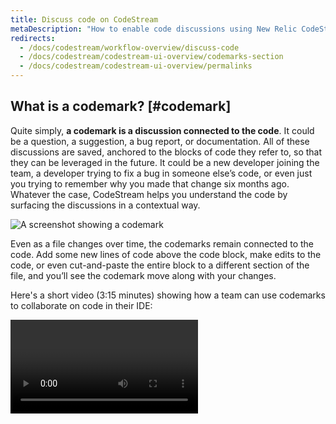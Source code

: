 ```yaml
---
title: Discuss code on CodeStream
metaDescription: "How to enable code discussions using New Relic CodeStream codemarks."
redirects:
  - /docs/codestream/workflow-overview/discuss-code
  - /docs/codestream/codestream-ui-overview/codemarks-section
  - /docs/codestream/codestream-ui-overview/permalinks
---
```


## What is a codemark? [#codemark]

Quite simply, **a codemark is a discussion connected to the code**. It could be a question, a suggestion, a bug report, or documentation. All of these discussions are saved, anchored to the blocks of code they refer to, so that they can be leveraged in the future. It could be a new developer joining the team, a developer trying to fix a bug in someone else’s code, or even just you trying to remember why you made that change six months ago. Whatever the case, CodeStream helps you understand the code by surfacing the discussions in a contextual way.

![A screenshot showing a codemark](/images/CodemarkInGutter1.png "codemark")

Even as a file changes over time, the codemarks remain connected to the code. Add some new lines of code above the code block, make edits to the code, or even cut-and-paste the entire block to a different section of the file, and you’ll see the codemark move along with your changes.

Here's a short video (3:15 minutes) showing how a team can use codemarks to collaborate on code in their IDE:

<Video id="rOGsg9taEuk" type="youtube" />

## Codemarks overview [#codemark-overview]

The codemarks section of the CodeStream pane lists all of the codemarks in your current repository for easy reference. 

![This image shows the location of the codemarks section in the CodeStream UI](/images/CodemarksSection1.png "codemarks")

<figcaption>Different sections and colors separate the codemarks by their status: open, resolved, or archived.</figcaption>

Click any item in the codemarks section to review its details and discussion. With the exception of pull-request comments, bubbles to the right show the number of replies.

By default, all codemarks from the current repository are displayed, but you can change the filter to show all codemarks in the current branch, codemarks in the current folder, or codemarks in the currently selected file. 

Codemarks from feedback and pull requests only appear when you've selected the current file filter.

![This image shows the codemark settings section](/images/CodemarksSectionSettings1.png "codemarks-settings")

When you hover over the codemarks section heading, the following icons appear at the right:

![This image shows codemark icons](/images/CodemarksSectionHeader.png "codemarks-icons")

The codemarks header includes options to create a code comment or issue. You can also choose to view the codemarks in a spatial view, instead of in a list. The discussions are displayed alongside the blocks of code they refer to, and as you scroll the source file the discussions scroll as well. 

![This image shows codemarks in a spatial view](/images/CodemarksSectionSpatial.png 'codemarks-spatial')

<figcaption>Spatial view is great way to review codemarks in a section of a file you're about to work on.</figcaption>

Click the gear icon for more controls over the list.

* **Wrap multi-line comments**: Rather than showing a truncated portion of the codemark, the list shows the whole post is displayed.
* **Show tags**: Any applicable tags will be displayed with each codemark.
* **Sort comments by**: By default, Codemarks are ordered by date, but when the filter is set to current file you can sort by line number (such as, their order in the file).
* **Show icons in editor gutter**: In addition to appearing in the list in the codemarks section, codemarks are also represented as icons in the editor gutter alongside the blocks of code they refer to. You can determine which types of codemarks, and which statuses, you want to have displayed there. By default, codemarks from feedback requests are displayed, but pull request comments are not. Resolved codemarks are also displayed by default, but archived codemarks are not.

## Create a codemark [#create]

To create a codemark, select a block of code in your editor and then click one of the icons that appears in the CodeStream pane next to your selection.

![A screenshot showing a new codemark](/images/DiscussCode1-VSC.gif "new codemark")

If you're using a JetBrains IDE, such as IntelliJ, you can also create a codemark via the **+** button that appears in the editor's gutter when you select a block of code. When you're viewing a diff, for either a feedback request or a pull request, the button will also appear when you hover over the gutter to make it easy to comment on a single line.

![A screenshot showing a new codemark in JetBrains](/images/Compose-JB.gif "new codemark JB")

Even when the CodeStream pane is closed or not in view, you can create a codemark via the CodeStream options in either the lightbulb or context menus.

![A screenshot showing the options menu to create a codemark](/images/ContextMenu4.png "context menu")

You can also look for the **+** menu at the top of the CodeStream pane.

Need to reach teammates that don’t spend a lot of time in the IDE? Or maybe some teammates that aren’t yet on CodeStream? You can optionally share a codemark out to Slack or Microsoft Teams. The Slack integration even allows your teammates to reply directly from Slack.

![A screenshot showing how to share a codemark in communication channels such as Slack](/images/SharingOptions1.png "sharing options")

## Comment codemarks [#comments]

Comment codemarks are the all-purpose codemark for linking any type of discussion to a block of code. Ask a question. Make a suggestion. Document some code. Make note of key sections of the codebase. The possibilities are endless.

![A screenshot showing how to comment on codemarks](/images/CodemarkComment6.png "comment codemark")

## Issue codemarks [#issues]

When something needs to get done there’s a better chance of it happening if it’s captured as an issue with someone’s name attached. Assign issues as a way of reporting bugs or manage your tech debt by capturing items as tracked issues instead of inline FIXMEs. 

![A screenshot showing an issue](/images/CodemarkIssue7.png "issue codemark")

If your team uses Asana, Azure DevOps, Bitbucket (cloud), Clubhouse, GitHub (cloud or Enterprise), GitLab (cloud or Self-Managed), Jira (cloud or Server), Linear, Trello, or YouTrack (cloud) for tracking issues, you can create an issue on one of those services directly from CodeStream. Select the service you use from the dropdown at the top of the codemark form.

![A screenshot showing issue tracking services](/images/IssueTrackingIntegrations2.png "issue tracking services")

After going through the authentication process with the selected service, you can select a destination for your issue. For example, with Jira you'll be able to select the appropriate issue type and project.

![A screenshot showing an issue location](/images/NewIssue-JiraOptions1.png "issue locations")

Once the issue has been created on CodeStream, it includes a link to the issue that was created on the external service. In the example, you'll see the URL for the issue on Jira.

![A screenshot showing how to link issues to external services](/images/LinkedIssues.png "linked issues")

The issue on Jira includes a link to open the relevant code in your IDE.

![A screenshot showing a codemark permalink in Jira](/images/IssueOnJira1.png "jira issue")

## Bring the right people into the discussion [#discuss]

When you create a codemark, CodeStream automatically mentions the people that most recently touched the code you're commenting on. They may be the best people to answer your question, but you can, of course, remove those mentions and manually mention someone else if appropriate.

![A screenshot showing the auto-mention feature](/images/CodemarkCompose.png "auto-mention")

It may be the case that the people that have touched the code aren't yet on CodeStream, in which case CodeStream will provide checkboxes to have them notified via email. They can reply to the email to have their comment posted to CodeStream and, of course, they can install CodeStream to participate from their IDE.

## Work with different versions of the code [#different-versions]

Maybe you're on a feature branch, have local changes, or simply haven't pulled in a while. There are countless reasons why the code you're looking at might be different than what a teammate is looking at. As a result, there will be plenty of times when the code referenced in a codemark doesn't match what you have locally.

CodeStream recognizes these situations and includes the original version of the code block (such as, at the time the codemark was created), the current version, and a diff.

![A screenshot showing a version diff](/images/CodemarkWithDiff1.png "version diff")

Keep in mind that with CodeStream you can discuss any line of code, in any source file, at any time, even if it's code that you just typed into your editor and haven't yet committed. CodeStream empowers you to discuss code at the very earliest stages of the development process.

## Resolve codemarks [#resolve]

Although not required, both comment and issue codemarks can be resolved. The [codemarks](/docs/codestream/codestream-ui-overview/codemarks-section/) section of the CodeStream pane breaks out codemarks into open, resolved and archived sections. Green, purple, and gray icons are used to represent those different states. If you see a lot of open/green codemarks in the CodeStream pane, that means that your teammates are being blocked by discussions and issues that haven't been resolved. 

You can add a comment at the same time you resolve the codemark and you can also archive the codemark at the same time.

![A screenshot showing how to resolve a codemark](/images/ResolveCodemark.png "resolve codemark")

## Advanced features [#advanced]

Advanced features include multiple range codemarks, file attachments, tags, and related codemarks.

### Multiple ranges [#ranges]

Many discussions about code involve more than just one block of code and concepts are often best presented when you can refer to multiple code locations at once. Here are a few examples of multi-range codemark at work:

* A change to a function is being contemplated that will impact its name. Each instance of the function call can now be referenced in one discussion. 
* A React component and its CSS styling aren’t interacting well and you want to ask the team for input. You might select the div and the CSS rules you think should apply, so your teammates know exactly what you’re talking about.
* Clients which make API calls to the server might get an unexpected result. Select the code where you’re making the API call, and the handler in the API server, to connect the two actions together.

To create a multi-range codemark, click **+ Add Code Block**.

![A screenshot showing how to add a codeblock to a codemark](/images/CodemarkAddRange1.png "add codeblock")

Then select another block of code from the same file, a different file, or even a different repo.

![A screenshot showing how to select a block of code from a different location](/images/CodemarkSelectRange.png "select codeblock")

You can intersperse the difference code blocks in your post by referring to each one as `[#N]` (or click the pin icon from one of the code blocks to insert the markdown for you), as in the following example.

![A screenshot showing how to reference codeblocks](/images/ReferenceCodeBlocks.png "reference codeblocks")

Here's how that example is rendered.

![A screenshot showing a multi-range codeblock ](/images/MultiRangeCodemark.png "multi-range codemark")

Once you've created the codemark, you can jump between the different locations by clicking the jump icon at the bottom right of each code block.

When you edit a codemark, you can add and remove code blocks and you can change the location of any of the code blocks by clicking the dashed square icon.

### File attachments [#attachments]

Enrich your discussions about code by attaching files directly to code blocks. Think about how much more compelling your comments and documentation become when you attach:

* A spec to guide the development of a new feature.
* A log file to help debug an issue in the code.
* A mockup to help clarify some UI work.
* A screenshot to highlight a problem.

When creating a code comment or issue, you can attach a file by dragging-and-dropping onto the description field, pasting from your clipboard, or by clicking the paperclip icon.

Images can even be displayed inline using markdown. Click the pin icon to the right of the attachment and CodeStream will insert the markdown for you.

Now your teammate knows exactly what you're looking for:

![A screenshot showing the inline display](/images/InlineImage.png "inline image")

You can click on files in the attachments section to either download it or open it in the appropriate application.

### Add tags [#tags]

Look for the tag icon inside the codemark compose box to either select a tag or create a tag using any combination of color and text label.

![A screenshot showing the tags menu](/images/TagsPopup.png "tags menu")

Tags are a great way to broadly organize and group your organization's codemarks and the possibilities here are endless. 

You can also filter by tag on the [Filter & Search page](/docs/codestream/how-use-codestream/ui-overview#filter-search).

### Related codemarks [#related]

Click the CodeStream icon in the codemark compose form to select other related codemarks to attach them to the current codemark. This establishes a connection between different parts of a codebase. For example, when a change to one part of the codebase would require a change to another part, identify the dependency by creating two related codemarks.

![A screenshot showing how to add a related codemark](/images/AddCodelink.png "add codelink")

Once you’ve added the related codemarks they’ll be displayed in a related section and you can click on any one to jump to that codemark and the corresponding section of the code.

![A screenshot showing a codemark with a related codemark](/images/CodemarkWithRelated.png "codemark with related codemarks")

## Manage codemarks [#manage]

Click the ellipses menu for any codemark and you'll see options to manage the codemark.

![A screenshot showing how to manage codemarks](/images/CodemarkMenu2.png "codemark menu")

* **Share**: In addition to sharing to Slack or Teams at the time you create a codemark, you can also share it anytime later.
* **Follow/Unfollow**: Follow a codemark to be notified when its updated. Unfollow to stop receiving notifications.
* **Copy link**: Get a [permalink](#permalinks) for the codemark to share it anywhere.
* **Archive**: If there's a codemark that you don't think is important enough to be on permanent display in a given file, but you don't want to completely delete it, you can archive it instead. Settings in the [codemarks section](/docs/codestream/codestream-ui-overview/codemarks-section/) allow you to easily see all archived codemarks.
* **Edit**: Only the codemark's author can edit it.
* **Delete**: Only the codemark's author can delete it, but we encourage you to archive instead of deleting unless you're positive the codemark won't have any future value.
* **Inject as Inline Comment**: If you'd like a specific codemark to become part of the repo use this option to have it added as an inline comment. You can select the appropriate format, and then indicate if you want to include timestamps, replies, or to have the comment wrapped at 80 characters. You can also elect to have the codemark archived once it's been added as an inline comment.
* **Reposition codemark**: In most cases, a codemark will automatically remain linked to the block of code it refers to as the file changes over time. For example, if you cut the block of code and paste it at a different location in the file, the codemark will move right along with it. There are some scenarios, however, that CodeStream isn't able to handle automatically. For example, if you pasted the block of code into a different file. In these cases, the **Reposition** codemark allows you to select the new location of the block of code so that the codemark is displayed properly.

## Permalinks for sharing anywhere [#permalinks]

Whenever someone clicks the permalink, after authenticating with CodeStream, they'll automatically be redirected through the web to their IDE, where the discussion is automatically opened. In the case of a comment or issue, the source file opens and scrolls to the corresponding block of code.

CodeStream does its best to determine which IDE to open, largely based on the IDE that you last used to access CodeStream. However, you can always return to the web page that was opened and select any IDE you'd like to use. Your selection will be remembered the next time you open a discussion associated with the same repository.

If you're using a JetBrains IDE, install the [Toolbox app](https://www.jetbrains.com/toolbox-app/) so that CodeStream can deep link into the IDE.

### Permalinks for code blocks [#code-blocks]

Sometimes you don't necessarily want to comment on a block of code, but instead just want to easily share the code with a teammate. CodeStream's permalinks are living links that always point to the code in question, even if it's moved to a different location in the file.

Select the code in your editor and then click the **Get Permalink** button to get a permalink for that code.

![A screenshot showing how to create a permalink](/images/GetPermalink1.png "get-permalink")

* Decide whether you want the permalink to be public or private, with private permalinks requiring CodeStream authentication before the code can be viewed.
* Copy your permalink and paste it anywhere you'd like to share the block of code.
* Like with comments, issues and feedback requests, whenever someone clicks the permalink, they're automatically redirected through the web to their IDE, where the source file will be opened and scrolled to the corresponding block of code.
